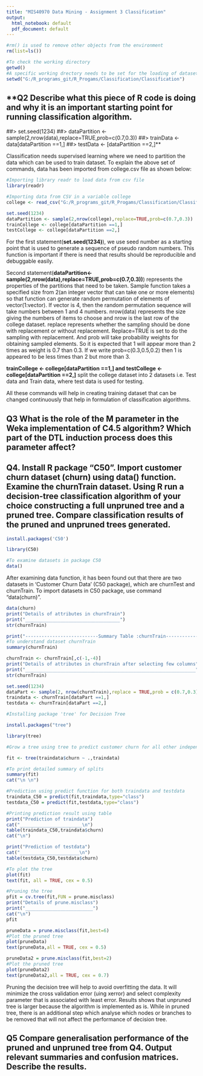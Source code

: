 ```yaml
---
title: "MIS40970 Data Mining - Assignment 3 Classification"
output:
  html_notebook: default
  pdf_document: default
---
```

```r
#rm() is used to remove other objects from the environment
rm(list=ls())

#To check the working directory
getwd()
#A specific working drectory needs to be set for the loading of dataset
setwd("G:/R_programs_git/R_Progams/Classification/Classification")

```
## **Q2 Describe what this piece of R code is doing and why it is an important starting point for running classification algorithm. 
##> set.seed(1234)
##> dataPartition <- sample(2,nrow(data),replace=TRUE,prob=c(0.7,0.3))
##> trainData <- data[dataPartition ==1,]
##> testData <- [dataPartition ==2,]**

Classification needs supervised learning where we need to partition the data which can be used to train dataset. To explain the above set of commands, data has been imported from college.csv file as shown below:
```r
#Importing library readr to load data from csv file
library(readr)

#Importing data from CSV in a variable college
college <- read_csv("G:/R_programs_git/R_Progams/Classification/Classification/college.csv")

set.seed(1234)
dataPartition <- sample(2,nrow(college),replace=TRUE,prob=c(0.7,0.3))
trainCollege <- college[dataPartition ==1,]
testCollege <- college[dataPartition ==2,]
```
For the first statement(**set.seed(1234)**), we use seed number as a starting point that is used to generate a sequence of pseudo random numbers. This function is important if there is need that results should be reproducible and debuggable easily. 

Second statement(**dataPartition<-sample(2,nrow(data),replace=TRUE,prob=c(0.7,0.3))**) represents the properties of the partitions that need to be taken. Sample function takes a specified size from 2(an integer vector that can take one or more elements) so that function can generate random permutation of elements of vector(1:vector). If vector is 4, then the random permutation sequence will take numbers between 1 and 4 numbers. nrow(data) represents the size giving the numbers of items to choose and nrow is the last row of the college dataset. replace represents whether the sampling should be done with replacement or without replacement. Replace=TRUE is set to do the sampling with replacement. And prob will take probability weights for obtaining sampled elements. So it is expected that 1 will appear more than 2 times as weight is 0.7 than 0.3. If we write prob=c(0.3,0.5,0.2) then 1 is appeared to be less times than 2 but more than 3. 

**trainCollege <- college[dataPartition ==1,] and testCollege <- college[dataPartition ==2,]** split the college dataset into 2 datasets i.e. Test data and Train data, where test data is used for testing. 

All these commands will help in creating training dataset that can be changed continuously that help in formulation of classification algorithms. 

## **Q3 What is the role of the M parameter in the Weka implementation of C4.5 algorithm? Which part of the DTL induction process does this parameter affect?**


## **Q4. Install	R	package	"C50".	Import	customer	churn	dataset	(churn)	using	data() function. Examine	the	churnTrain dataset. Using	R	run	a	decision-tree	classification	algorithm	of	your choice	constructing	a	full	unpruned	tree	and	a	pruned	tree.	Compare	classification	results	of the	pruned	and	unpruned	trees generated.**	
```r
install.packages('C50')

library(C50)

#To examine datasets in package C50
data()
```
After examining data function, it has been found out that there are two datasets in 'Customer Churn Data' (C50 package), which are churnTest and churnTrain. To import datasets in C50 package, use command "data(churn)".
```r
data(churn)
print("Details of attributes in churnTrain")
print("___________________________________")
str(churnTrain)

print("---------------------------Summary Table :churnTrain---------------------")
#To understand dataset churnTrain
summary(churnTrain)

churnTrain <- churnTrain[,c(-1,-4)]
print("Details of attributes in churnTrain after selecting few columns")
print("_______________________________________________________________")
str(churnTrain)
```
```r
set.seed(1234)
dataPart <- sample(2, nrow(churnTrain),replace = TRUE,prob = c(0.7,0.3))
traindata <- churnTrain[dataPart ==1,]
testdata <- churnTrain[dataPart ==2,]

#Installing package 'tree' for Decision Tree

install.packages("tree")

library(tree)

```
```r
#Grow a tree using tree to predict customer churn for all other independent variables

fit <- tree(traindata$churn ~ .,traindata)

#To print detailed summary of splits
summary(fit)
cat("\n \n")

#Prediction using predict function for both traindata and testdata
traindata_C50 = predict(fit,traindata,type="class")
testdata_C50 = predict(fit,testdata,type="class")

#Printing prediction result using table
print("Prediction of traindata")
cat("_______________________\n")
table(traindata_C50,traindata$churn)
cat("\n")

print("Prediction of testdata")
cat("______________________\n")
table(testdata_C50,testdata$churn)

#To plot the tree
plot(fit)
text(fit, all = TRUE, cex = 0.5)
```
```r
#Pruning the tree
pfit = cv.tree(fit,FUN = prune.misclass)
print("Details of prune.misclass")
print("_________________________")
cat("\n")
pfit

pruneData = prune.misclass(fit,best=6)
#Plot the pruned tree
plot(pruneData)
text(pruneData,all = TRUE, cex = 0.5)

pruneData2 = prune.misclass(fit,best=2)
#Plot the pruned tree
plot(pruneData2)
text(pruneData2,all = TRUE, cex = 0.7)
```
Pruning the decision tree will help to avoid overfitting the data. It will minimize the cross validation error (uing xerror) and select complexity parameter that is associated with least error. Results shows that unpruned tree is larger because the algorithm is implemented as is. While in pruned tree, there is an additional step which analyse which nodes or branches to be removed that will not affect the performance of decision tree. 

## **Q5 Compare generalisation performance of the pruned and unpruned tree from Q4. Output relevant summaries and confusion matrices. Describe the results.**



